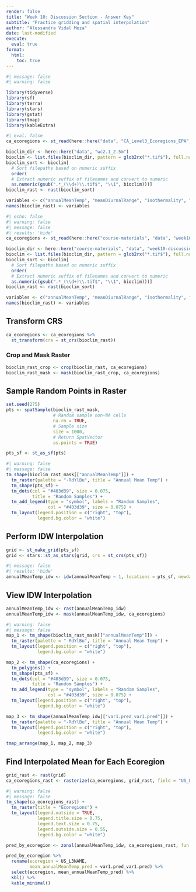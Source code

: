 ```yaml
---
render: false
title: "Week 10: Discussion Section - Answer Key"
subtitle: "Practice gridding and spatial interpolation"
author: "Alessandra Vidal Meza"
date: last-modified
execute: 
  eval: true
format:
  html:
    toc: true
---
```


```r
#| message: false
#| warning: false

library(tidyverse)
library(sf)
library(terra)
library(stars)
library(gstat)
library(tmap)
library(kableExtra)
```

```r
#| eval: false
ca_ecoregions <- st_read(here::here("data", "CA_Level3_Ecoregions_EPA", "ca_eco_l3.shp"))

bioclim_dir <- here::here("data", "wc2.1_2.5m")
bioclim <- list.files(bioclim_dir, pattern = glob2rx("*.tif$"), full.names = TRUE)
bioclim_sort <- bioclim[
  # Sort filepaths based on numeric suffix
  order(
  # Extract numeric suffix of filenames and convert to numeric
  as.numeric(gsub(".*_(\\d+)\\.tif$", "\\1", bioclim)))]
bioclim_rast <- rast(bioclim_sort)

variables <- c("annualMeanTemp", "meanDiurnalRange", "isothermality", "tempSeasonality", "maxTempWarmMonth", "maxTempColdMonth", "tempAnnualRange", "meanTempWetQ", "meanTempDryQ", "meanTempWarmQ", "meanTempColdQ", "annualPrecip", "precipWetMonth", "precipDryMonth", "precipSeasonality", "precipWetQ", "precipDryQ", "precipWarmQ", "precipColdQ")
names(bioclim_rast) <- variables
```

```r
#| echo: false
#| warning: false
#| message: false
#| results: 'hide'
ca_ecoregions <- st_read(here::here("course-materials", "data", "week10-discussion", "CA_Level3_Ecoregions_EPA", "ca_eco_l3.shp"))

bioclim_dir <- here::here("course-materials", "data", "week10-discussion", "wc2.1_2.5m")
bioclim <- list.files(bioclim_dir, pattern = glob2rx("*.tif$"), full.names = TRUE)
bioclim_sort <- bioclim[
  # Sort filepaths based on numeric suffix
  order(
  # Extract numeric suffix of filenames and convert to numeric
  as.numeric(gsub(".*_(\\d+)\\.tif$", "\\1", bioclim)))]
bioclim_rast <- rast(bioclim_sort)

variables <- c("annualMeanTemp", "meanDiurnalRange", "isothermality", "tempSeasonality", "maxTempWarmMonth", "maxTempColdMonth", "tempAnnualRange", "meanTempWetQ", "meanTempDryQ", "meanTempWarmQ", "meanTempColdQ", "annualPrecip", "precipWetMonth", "precipDryMonth", "precipSeasonality", "precipWetQ", "precipDryQ", "precipWarmQ", "precipColdQ")
names(bioclim_rast) <- variables
```

## Transform CRS 
```r
ca_ecoregions <- ca_ecoregions %>%
  st_transform(crs = st_crs(bioclim_rast))
```

### Crop and Mask Raster
```r
bioclim_rast_crop <- crop(bioclim_rast, ca_ecoregions)
bioclim_rast_mask <- mask(bioclim_rast_crop, ca_ecoregions)
```

## Sample Random Points in Raster
```r
set.seed(275)
pts <- spatSample(bioclim_rast_mask,
                  # Random sample non-NA cells
                  na.rm = TRUE, 
                  # Sample size
                  size = 1000, 
                  # Return SpatVector
                  as.points = TRUE)

pts_sf <- st_as_sf(pts)
```

```r
#| warning: false
#| message: false
tm_shape(bioclim_rast_mask[["annualMeanTemp"]]) +
  tm_raster(palette = "-RdYlBu", title = "Annual Mean Temp") +
  tm_shape(pts_sf) +
  tm_dots(col = "#403d39", size = 0.075, 
          title = "Random Samples") +
  tm_add_legend(type = "symbol", labels = "Random Samples", 
                col = "#403d39", size = 0.075) +
  tm_layout(legend.position = c("right", "top"),
            legend.bg.color = "white")
```

## Perform IDW Interpolation
```r
grid <- st_make_grid(pts_sf)
grid <- stars::st_as_stars(grid, crs = st_crs(pts_sf))
```

```r
#| message: false
#| results: 'hide'
annualMeanTemp_idw <- idw(annualMeanTemp ~ 1, locations = pts_sf, newdata = grid, idp = 2)
```

## View IDW Interpolation
```r
annualMeanTemp_idw <- rast(annualMeanTemp_idw)
annualMeanTemp_idw <- mask(annualMeanTemp_idw, ca_ecoregions)
```

```r
#| warning: false
#| message: false
map_1 <- tm_shape(bioclim_rast_mask[["annualMeanTemp"]]) +
  tm_raster(palette = "-RdYlBu", title = "Annual Mean Temp") +
  tm_layout(legend.position = c("right", "top"),
            legend.bg.color = "white")

map_2 <- tm_shape(ca_ecoregions) +
  tm_polygons() +
  tm_shape(pts_sf) +
  tm_dots(col = "#403d39", size = 0.075, 
          title = "Random Samples") +
  tm_add_legend(type = "symbol", labels = "Random Samples", 
                col = "#403d39", size = 0.075) +
  tm_layout(legend.position = c("right", "top"),
            legend.bg.color = "white")

map_3 <- tm_shape(annualMeanTemp_idw[["var1.pred_var1.pred"]]) +
  tm_raster(palette = "-RdYlBu", title = "Annual Mean Temp") +
  tm_layout(legend.position = c("right", "top"),
            legend.bg.color = "white")

tmap_arrange(map_1, map_2, map_3)
```
## Find Interpolated Mean for Each Ecoregion
```r
grid_rast <- rast(grid)
ca_ecoregions_rast <- rasterize(ca_ecoregions, grid_rast, field = "US_L3NAME")
```

```r
#| warning: false
#| message: false
tm_shape(ca_ecoregions_rast) +
  tm_raster(title = "Ecoregions") +
  tm_layout(legend.outside = TRUE,
            legend.title.size = 0.75,
            legend.text.size = 0.75,
            legend.outside.size = 0.55,
            legend.bg.color = "white")
```

```r
pred_by_ecoregion <- zonal(annualMeanTemp_idw, ca_ecoregions_rast, fun = "mean", na.rm = TRUE)
```

```r
pred_by_ecoregion %>%
  rename(ecoregion = US_L3NAME,
         mean_annualMeanTemp_pred = var1.pred_var1.pred) %>%
  select(ecoregion, mean_annualMeanTemp_pred) %>%
  kbl() %>%
  kable_minimal()
```
